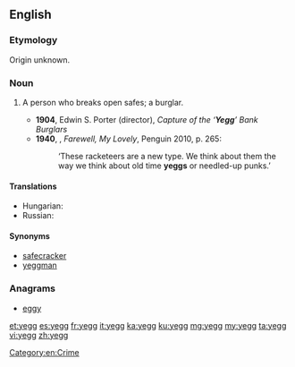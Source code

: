 ==English==

===Etymology===
Origin unknown.
<!--Origin uncertain, possibly from English or Scottish dialect, ''[[yark]]'' or ''[[yek]]''; popularized in 1930s gangster movies.

In his 1929 autobiography YOU CAN'T WIN, Jack Black, a self described yegg, attributes the origin to San Francisco's Chinatown "cook ovens" - a spot most favored by the hypos and small beggars.  "The "cook ovens" were places built in back of Chinese lodging houses where occupants did their cooking on the community basis.  There were warm places around the ovens to sleep in, and always a bite to eat for the asking - no Chinaman refuses to feed a hungry man."

As Black points out, "I may say that it is there (Chinatown cook ovens) the word yegg originated.  It has not been locked in the dictionary, but it has a place in our language and it's about time its derivation was settled once and for all.  It is a corruption of "yekk," a word from one of the many dialects spoken in Chinatown, and it means beggar.  When a hypo or beggar approached a Chinaman to ask for something to eat, he was greeted with the exclamation, "yekk man, yekk man"".

Further, he states, "The underworld is quick to seize upon strange words, and the bums and hypos in Chinatown were calling themselves yeggmen years before the term was taken out on the road and given currency by eastbound beggars.  In no time it had a verb hung on it and to yegg meant to beg."

"The late William A. Pinkerton was responsible for its changed meaning.  His business consisted largely of asking questions and necessarily he acquired much misinformation.  A burglar with some humor fell into Pinkerton's hands and when asked who was breaking open the country "jugs" he whispered to the detective that it was the yeggs.  Investigation convinced Pinkerton that there were a lot of men drifting about the country who called themselves yeggs.  The word went into a series of magazine articles Pinkerton was writing at the time and was fastened upon the "box" men.  Its meaning has since widened until now the term "yegg" includes all criminals whose work is "heavy".!-->

===Noun===
{{en-noun}}

# {{context|cant|slang|lang=en}} A person who breaks open safes; a burglar.
#* '''1904''', Edwin S. Porter (director), ''Capture of the ‘'''Yegg'''’ Bank Burglars''
#*'''1940''', {{w|Raymond Chandler}}, ''Farewell, My Lovely'', Penguin 2010, p. 265:
#*:‘These racketeers are a new type. We think about them the way we think about old time '''yeggs''' or needled-up punks.’

====Translations====
{{trans-top|a person who breaks open safes; a burglar}}
* Hungarian: {{t|hu|kasszafúró}}
* Russian: {{t+|ru|взломщик|m|tr=vzlómščik|sc=Cyrl}}
{{trans-mid}}
{{trans-bottom}}

====Synonyms====
* [[safecracker]]
* [[yeggman]]

===Anagrams===
* [[eggy#English|eggy]]

[[Category:en:Crime]]

[[et:yegg]]
[[es:yegg]]
[[fr:yegg]]
[[it:yegg]]
[[ka:yegg]]
[[ku:yegg]]
[[mg:yegg]]
[[my:yegg]]
[[ta:yegg]]
[[vi:yegg]]
[[zh:yegg]]